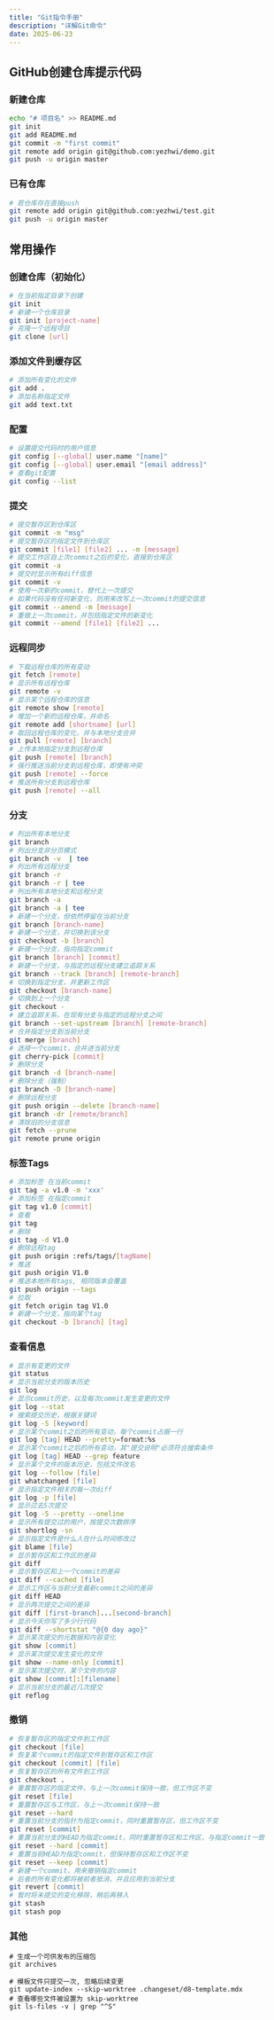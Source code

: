 ```yaml
---
title: "Git指令手册"
description: "详解Git命令"
date: 2025-06-23
---
```


## GitHub创建仓库提示代码
### 新建仓库
```bash title="新建仓库"
echo "# 项目名" >> README.md
git init
git add README.md
git commit -m "first commit"
git remote add origin git@github.com:yezhwi/demo.git
git push -u origin master
```

### 已有仓库
```bash title="已有仓库"
# 若仓库存在直接push
git remote add origin git@github.com:yezhwi/test.git
git push -u origin master
```

## 常用操作
### 创建仓库（初始化）
```bash title="创建仓库"
# 在当前指定目录下创建
git init
# 新建一个仓库目录
git init [project-name]
# 克隆一个远程项目
git clone [url]
```    

### 添加文件到缓存区
```bash title="添加文件到缓存区"
# 添加所有变化的文件
git add .
# 添加名称指定文件
git add text.txt
```

### 配置
```bash title="配置"
# 设置提交代码时的用户信息
git config [--global] user.name "[name]"
git config [--global] user.email "[email address]"
# 查看git配置
git config --list
```    
    
### 提交
```bash title="提交"
# 提交暂存区到仓库区
git commit -m "msg"
# 提交暂存区的指定文件到仓库区
git commit [file1] [file2] ... -m [message]
# 提交工作区自上次commit之后的变化，直接到仓库区
git commit -a
# 提交时显示所有diff信息
git commit -v
# 使用一次新的commit，替代上一次提交
# 如果代码没有任何新变化，则用来改写上一次commit的提交信息
git commit --amend -m [message]
# 重做上一次commit，并包括指定文件的新变化
git commit --amend [file1] [file2] ...
```

### 远程同步
```bash title="远程同步"
# 下载远程仓库的所有变动
git fetch [remote]
# 显示所有远程仓库
git remote -v
# 显示某个远程仓库的信息
git remote show [remote]
# 增加一个新的远程仓库，并命名
git remote add [shortname] [url]
# 取回远程仓库的变化，并与本地分支合并
git pull [remote] [branch]
# 上传本地指定分支到远程仓库
git push [remote] [branch]
# 强行推送当前分支到远程仓库，即使有冲突
git push [remote] --force
# 推送所有分支到远程仓库
git push [remote] --all
```
    
### 分支
```bash title="分支"
# 列出所有本地分支
git branch
# 列出分支非分页模式
git branch -v  | tee
# 列出所有远程分支
git branch -r
git branch -r | tee
# 列出所有本地分支和远程分支
git branch -a
git branch -a | tee
# 新建一个分支，但依然停留在当前分支
git branch [branch-name]
# 新建一个分支，并切换到该分支
git checkout -b [branch]
# 新建一个分支，指向指定commit
git branch [branch] [commit]
# 新建一个分支，与指定的远程分支建立追踪关系
git branch --track [branch] [remote-branch]
# 切换到指定分支，并更新工作区
git checkout [branch-name]
# 切换到上一个分支
git checkout -
# 建立追踪关系，在现有分支与指定的远程分支之间
git branch --set-upstream [branch] [remote-branch]
# 合并指定分支到当前分支
git merge [branch]
# 选择一个commit，合并进当前分支
git cherry-pick [commit]
# 删除分支
git branch -d [branch-name]
# 删除分支（强制）
git branch -D [branch-name]
# 删除远程分支
git push origin --delete [branch-name]
git branch -dr [remote/branch]
# 清除旧的分支信息
git fetch --prune
git remote prune origin
```

### 标签Tags
```bash title="标签"
# 添加标签 在当前commit
git tag -a v1.0 -m 'xxx' 
# 添加标签 在指定commit
git tag v1.0 [commit]
# 查看
git tag
# 删除
git tag -d V1.0
# 删除远程tag
git push origin :refs/tags/[tagName]
# 推送
git push origin V1.0
# 推送本地所有tags, 相同版本会覆盖
git push origin --tags
# 拉取
git fetch origin tag V1.0
# 新建一个分支，指向某个tag
git checkout -b [branch] [tag]
```

### 查看信息
```zsh title="查看信息"
# 显示有变更的文件
git status
# 显示当前分支的版本历史
git log
# 显示commit历史，以及每次commit发生变更的文件
git log --stat
# 搜索提交历史，根据关键词
git log -S [keyword]
# 显示某个commit之后的所有变动，每个commit占据一行
git log [tag] HEAD --pretty=format:%s
# 显示某个commit之后的所有变动，其"提交说明"必须符合搜索条件
git log [tag] HEAD --grep feature
# 显示某个文件的版本历史，包括文件改名
git log --follow [file]
git whatchanged [file]
# 显示指定文件相关的每一次diff
git log -p [file]
# 显示过去5次提交
git log -5 --pretty --oneline
# 显示所有提交过的用户，按提交次数排序
git shortlog -sn
# 显示指定文件是什么人在什么时间修改过
git blame [file]
# 显示暂存区和工作区的差异
git diff
# 显示暂存区和上一个commit的差异
git diff --cached [file]
# 显示工作区与当前分支最新commit之间的差异
git diff HEAD
# 显示两次提交之间的差异
git diff [first-branch]...[second-branch]
# 显示今天你写了多少行代码
git diff --shortstat "@{0 day ago}"
# 显示某次提交的元数据和内容变化
git show [commit]
# 显示某次提交发生变化的文件
git show --name-only [commit]
# 显示某次提交时，某个文件的内容
git show [commit]:[filename]
# 显示当前分支的最近几次提交
git reflog
```    
### 撤销
```zsh title="撤销"
# 恢复暂存区的指定文件到工作区
git checkout [file]
# 恢复某个commit的指定文件到暂存区和工作区
git checkout [commit] [file]
# 恢复暂存区的所有文件到工作区
git checkout .
# 重置暂存区的指定文件，与上一次commit保持一致，但工作区不变
git reset [file]
# 重置暂存区与工作区，与上一次commit保持一致
git reset --hard
# 重置当前分支的指针为指定commit，同时重置暂存区，但工作区不变
git reset [commit]
# 重置当前分支的HEAD为指定commit，同时重置暂存区和工作区，与指定commit一致
git reset --hard [commit]
# 重置当前HEAD为指定commit，但保持暂存区和工作区不变
git reset --keep [commit]
# 新建一个commit，用来撤销指定commit
# 后者的所有变化都将被前者抵消，并且应用到当前分支
git revert [commit]
# 暂时将未提交的变化移除，稍后再移入
git stash
git stash pop
```    
### 其他
```shell title="其他"
# 生成一个可供发布的压缩包
git archives

# 模板文件只提交一次, 忽略后续变更
git update-index --skip-worktree .changeset/d8-template.mdx
# 查看哪些文件被设置为 skip-worktree
git ls-files -v | grep "^S"
```